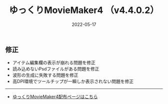 ﻿---
title: ゆっくりMovieMaker4  （v4.4.0.2）
date: 2022-05-17
tags: [YMM4,お知らせ]
---
## 修正
- アイテム編集欄の表示が崩れる問題を修正
- 読み込めないPsdファイルがある問題を修正
- 波形の生成に失敗する問題を修正
- 高DPI環境でツールチップが一瞬しか表示されない問題を修正

---

- [ゆっくりMovieMaker4配布ページはこちら](/ymm4/)
